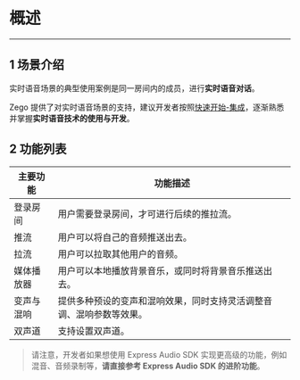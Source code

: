 # 概述
- - - 

## 1 场景介绍
实时语音场景的典型使用案例是同一房间内的成员，进行**实时语音对话**。

Zego 提供了对实时语音场景的支持，建议开发者按照[快速开始-集成](#3574)，逐渐熟悉并掌握**实时语音技术的使用与开发**。

## 2 功能列表
| 主要功能 | 功能描述 |
|-------|--------|
| 登录房间 | 用户需要登录房间，才可进行后续的推拉流。|
| 推流 | 用户可以将自己的音频推送出去。|
| 拉流 | 用户可以拉取其他用户的音频。|
| 媒体播放器 | 用户可以本地播放背景音乐，或同时将背景音乐推送出去。|
| 变声与混响 | 提供多种预设的变声和混响效果，同时支持灵活调整音调、混响参数等效果。|
| 双声道 | 支持设置双声道。|

> 请注意，开发者如果想使用 Express Audio SDK 实现更高级的功能，例如混音、音频录制等，**请直接参考 Express Audio SDK 的进阶功能**。
